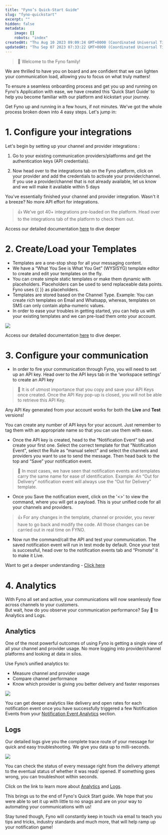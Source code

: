```yaml
---
title: "Fyno’s Quick-Start Guide"
slug: "fyno-quickstart"
excerpt: ""
hidden: false
metadata:
    image: []
    robots: "index"
createdAt: "Thu Aug 10 2023 09:09:24 GMT+0000 (Coordinated Universal Time)"
updatedAt: "Thu Sep 07 2023 07:33:22 GMT+0000 (Coordinated Universal Time)"
---
```


> 🎉 Welcome to the Fyno family!

We are thrilled to have you on board and are confident that we can lighten your communication load, allowing you to focus on what truly matters!

To ensure a seamless onboarding process and get you up and running on Fyno's Application with ease, we have created this ‘Quick Start Guide’ to help you become familiar with our platform and kickstart your journey.

Get Fyno up and running in a few hours, if not minutes. We've got the whole process broken down into 4 easy steps. Let's jump in:

# 1. Configure your integrations

Let's begin by setting up your channel and provider integrations :

1. Go to your existing communication providers/platforms and get the authentication keys (API credentials).

2. Now head over to the integrations tab on the Fyno platform, click on your provider and add the credentials to activate your provider/channel. If you use a provider/channel that is not already available, let us know and we will make it available within 5 days

You’ve essentially finished your channel and provider integration. Wasn't it a breeze? No more API effort for integrations.

> 👍 We’ve got 40+ integrations pre-loaded on the platform. Head over to the integrations tab of the platform to check them out.

Access our detailed documentation [here](https://docs.fyno.io/docs/integrations-introduction) to dive deeper

# 2. Create/Load your Templates

-   Templates are a one-stop shop for all your messaging content.
-   We have a “What You See is What You Get” (WYSISYG) template editor to create and edit your templates on the fly.
-   You can create simple static templates or make them dynamic with placeholders. Placeholders can be used to send replaceable data points. Fyno uses {{ }} as placeholders.
-   Templates are stored based on the Channel Type. Example: You can create rich templates on Email and Whatsapp, whereas, templates on SMS can only contain alpha-numeric values.
-   In order to ease your troubles in getting started, you can help us with your existing templates and we can pre-load them onto your account.

![](https://fynodocs.s3.ap-south-1.amazonaws.com/images/Templates.gif)

Access our detailed documentation [here](https://docs.fyno.io/docs/templates-getting-started) to dive deeper.

# 3. Configure your communication

-   In order to fire your communication through Fyno, you will need to set up an API key. Head over to the API keys tab in the ‘workspace settings’ to create an API key

> 🚧 It is of utmost importance that you copy and save your API Keys once created. Once the API Key pop-up is closed, you will not be able to retrieve this API Key.

Any API Key generated from your account works for both the **Live** and **Test** versions!

You can create any number of API keys for your account. Just remember to tag them with an appropriate name so that you can use them with ease.

-   Once the API key is created, head to the “Notification Event” tab and create your first one. Select the correct template for that "Notification Event", select the Rule as “manual select” and select the channels and providers you want to use to send the message. Then head back to the top and “Save” your notification event.

> 📘 In most cases, we have seen that notification events and templates carry the same name for ease of identification. Example: An “Out for Delivery” notification event will always use the “Out for Delivery” template.

-   Once you Save the notification event, click on the '\<>' to view the command, where you will get a payload. This is your unified code for all your channels and providers.

> 👍 For any changes in the template, channel or provider, you never have to go back and modify the code. All those changes can be carried out in real time on FYNO.

-   Now run the command/call the API and test your communication. The saved notification event will run in test mode by default. Once your test is successful, head over to the notification events tab and “Promote” it to make it Live.

Want to get a deeper understanding - [Click here](https://docs.fyno.io/docs/events-overview)

# 4. Analytics

With Fyno all set and active, your communications will now seamlessly flow across channels to your customers.  
But wait, how do you observe your communication performance? Say 👋 to Analytics and Logs.

## Analytics

One of the most powerful outcomes of using Fyno is getting a single view of all your channel and provider usage. No more logging into provider/channel platforms and looking at data in silos.

Use Fyno’s unified analytics to:

-   Measure channel and provider usage
-   Compare channel performance
-   Know which provider is giving you better delivery and faster responses

![](<https://fynodocs.s3.ap-south-1.amazonaws.com/images/Analytics+(1).gif>)

You can get deeper analytics like delivery and open rates for each notification event once you have successfully triggered a few Notification Events from your [Notification Event Analytics](https://docs.fyno.io/docs/event-analytics) section.

## Logs

Our detailed logs give you the complete trace route of your message for quick and easy troubleshooting. We give you data up to milli-seconds.

![](https://fynodocs.s3.ap-south-1.amazonaws.com/images/Logs.gif)

You can check the status of every message right from the delivery attempt to the eventual status of whether it was read/ opened. If something goes wrong, you can troubleshoot within seconds.

Click on the link to learn more about [Analytics](https://docs.fyno.io/docs/event-analytics) and [Logs](https://docs.fyno.io/docs/sent-logs).

This brings us to the end of Fyno's Quick Start guide. We hope that you were able to set it up with little to no snags and are on your way to automating your communications with us!

Stay tuned though, Fyno will constantly keep in touch via email to teach you tips and tricks, industry standards and much more, that will help ramp up your notification game!
